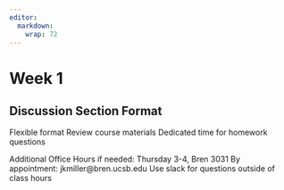 ```yaml
---
editor: 
  markdown: 
    wrap: 72
---
```


# Week 1

## Discussion Section Format

Flexible format Review course materials Dedicated time for homework
questions

Additional Office Hours if needed: Thursday 3-4, Bren 3031 By
appointment: jkmiller@bren.ucsb.edu Use slack for questions outside of
class hours



